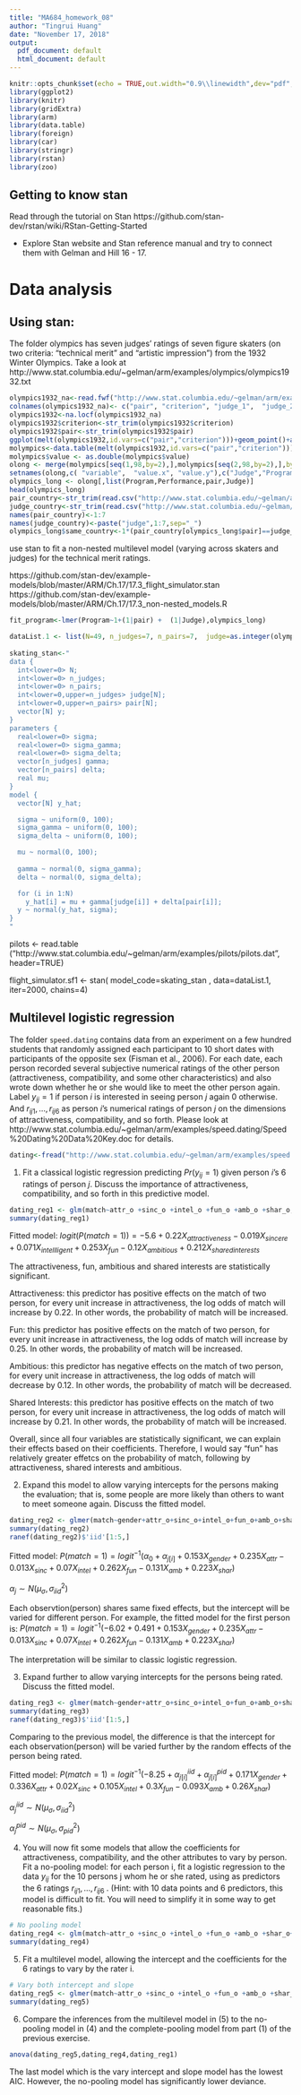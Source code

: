 ```yaml
---
title: "MA684_homework_08"
author: "Tingrui Huang"
date: "November 17, 2018"
output:
  pdf_document: default
  html_document: default
---
```


```r
knitr::opts_chunk$set(echo = TRUE,out.width="0.9\\linewidth",dev="pdf",fig.align  = 'center')
library(ggplot2)
library(knitr)
library(gridExtra)
library(arm)
library(data.table)
library(foreign)
library(car)
library(stringr)
library(rstan)
library(zoo)

```


## Getting to know stan
Read through the tutorial on Stan
https://github.com/stan-dev/rstan/wiki/RStan-Getting-Started

* Explore Stan website and Stan reference manual and try to connect them with 
Gelman and Hill 16 - 17.


# Data analysis 

## Using stan:

The folder olympics has seven judges' ratings of seven figure skaters (on two criteria: "technical merit" and "artistic impression") from the 1932 Winter Olympics. Take a look at 
http://www.stat.columbia.edu/~gelman/arm/examples/olympics/olympics1932.txt

```r
olympics1932_na<-read.fwf("http://www.stat.columbia.edu/~gelman/arm/examples/olympics/olympics1932.txt",widths=c(2,14,9,9,9,9,9,9,9),skip=21,header = FALSE)
colnames(olympics1932_na)<- c("pair", "criterion", "judge_1",  "judge_2",  "judge_3",  "judge_4",  "judge_5" , "judge_6",  "judge_7")
olympics1932<-na.locf(olympics1932_na)
olympics1932$criterion<-str_trim(olympics1932$criterion)
olympics1932$pair<-str_trim(olympics1932$pair)
ggplot(melt(olympics1932,id.vars=c("pair","criterion")))+geom_point()+aes(x=pair,y=value,group=variable,color=variable)+geom_line()+facet_grid(.~criterion)
molympics<-data.table(melt(olympics1932,id.vars=c("pair","criterion")))
molympics$value <- as.double(molympics$value)
olong <- merge(molympics[seq(1,98,by=2),],molympics[seq(2,98,by=2),],by=c("pair", "variable" ))
setnames(olong,c( "variable",  "value.x", "value.y"),c("Judge","Program","Performance"))
olympics_long <- olong[,list(Program,Performance,pair,Judge)]
head(olympics_long)
pair_country<-str_trim(read.csv("http://www.stat.columbia.edu/~gelman/arm/examples/olympics/olympics1932.txt",skip=3,nrows = 7,header=FALSE,stringsAsFactors=FALSE)$V3)
judge_country<-str_trim(read.csv("http://www.stat.columbia.edu/~gelman/arm/examples/olympics/olympics1932.txt",skip=12,nrows = 7,header=FALSE,stringsAsFactors=FALSE)$V2)
names(pair_country)<-1:7
names(judge_country)<-paste("judge",1:7,sep="_")
olympics_long$same_country<-1*(pair_country[olympics_long$pair]==judge_country[olympics_long$Judge])
```

use stan to fit a non-nested multilevel model (varying across skaters and judges) for the technical merit ratings.

\begin{eqnarray}
y_i &\sim& N(\mu+\gamma_{j[i]}+\delta_{k[i]},\sigma^2_y),\mbox{ for } i=1,\dots, n\\
\gamma_{j} &\sim& N(0,\sigma^2_{\gamma}) j=1,\dots, 7\\
\delta_{k} &\sim& N(0,\sigma^2_{\delta}) k=1,\dots, 7
\end{eqnarray}

https://github.com/stan-dev/example-models/blob/master/ARM/Ch.17/17.3_flight_simulator.stan
https://github.com/stan-dev/example-models/blob/master/ARM/Ch.17/17.3_non-nested_models.R
```r
fit_program<-lmer(Program~1+(1|pair) +  (1|Judge),olympics_long)
```

```r
dataList.1 <- list(N=49, n_judges=7, n_pairs=7,  judge=as.integer(olympics_long$Judge), pair=as.integer(olympics_long$pair), y=olympics_long$Program)
                   
skating_stan<-"
data {
  int<lower=0> N;
  int<lower=0> n_judges;
  int<lower=0> n_pairs;
  int<lower=0,upper=n_judges> judge[N];
  int<lower=0,upper=n_pairs> pair[N];
  vector[N] y;
}
parameters {
  real<lower=0> sigma;
  real<lower=0> sigma_gamma;
  real<lower=0> sigma_delta;
  vector[n_judges] gamma;
  vector[n_pairs] delta;
  real mu;
}
model {
  vector[N] y_hat;

  sigma ~ uniform(0, 100);
  sigma_gamma ~ uniform(0, 100);
  sigma_delta ~ uniform(0, 100);

  mu ~ normal(0, 100);
  
  gamma ~ normal(0, sigma_gamma);
  delta ~ normal(0, sigma_delta);

  for (i in 1:N)
    y_hat[i] = mu + gamma[judge[i]] + delta[pair[i]];
  y ~ normal(y_hat, sigma);
}
"
```

pilots <- read.table ("http://www.stat.columbia.edu/~gelman/arm/examples/pilots/pilots.dat", header=TRUE)

flight_simulator.sf1 <- stan(   model_code=skating_stan
, data=dataList.1, iter=2000, chains=4)


##  Multilevel logistic regression 

The folder `speed.dating` contains data from an experiment on a few hundred students that randomly assigned each participant to 10 short dates with participants of the opposite sex (Fisman et al., 2006). For each date, each person recorded several subjective numerical ratings of the other person (attractiveness, compatibility, and some other characteristics) and also wrote down whether he or she would like to meet the other person again. Label $y_{ij} = 1$ if person $i$ is interested in seeing person $j$ again $0$ otherwise.
And $r_{ij1},\dots, r_{ij6}$ as person $i$'s numerical ratings of person $j$ on the dimensions of attractiveness, compatibility, and so forth.
Please look at 
http://www.stat.columbia.edu/~gelman/arm/examples/speed.dating/Speed%20Dating%20Data%20Key.doc
for details.

```r
dating<-fread("http://www.stat.columbia.edu/~gelman/arm/examples/speed.dating/Speed%20Dating%20Data.csv")
```

1. Fit a classical logistic regression predicting $Pr(y_{ij} = 1)$ given person $i$'s 6 ratings of person $j$. Discuss the importance of attractiveness, compatibility, and so forth in this predictive model.

```r
dating_reg1 <- glm(match~attr_o +sinc_o +intel_o +fun_o +amb_o +shar_o,data=dating,family=binomial)
summary(dating_reg1)
```
\color{blue}
Fitted model: $logit(P(match=1))=-5.6+0.22X_{attractiveness}-0.019X_{sincere}+0.071X_{intellligent}+0.253X_{fun}-0.12X_{ambitious}+0.212X_{sharedinterests}$

The attractiveness, fun, ambitious and shared interests are statistically significant.

Attractiveness: this predictor has positive effects on the match of two person, for every unit increase in attractiveness, the log odds of match will increase by 0.22. In other words, the probability of match will be increased.

Fun: this predictor has positive effects on the match of two person, for every unit increase in attractiveness, the log odds of match will increase by 0.25. In other words, the probability of match will be increased.

Ambitious: this predictor has negative effects on the match of two person, for every unit increase in attractiveness, the log odds of match will decrease by 0.12. In other words, the probability of match will be decreased.

Shared Interests: this predictor has positive effects on the match of two person, for every unit increase in attractiveness, the log odds of match will increase by 0.21. In other words, the probability of match will be increased.

Overall, since all four variables are statistically significant, we can explain their effects based on their coefficients. Therefore, I would say "fun" has relatively greater effetcs on the probability of match, following by attractiveness, shared interests and ambitious.
\color{black}

2. Expand this model to allow varying intercepts for the persons making the evaluation; that is, some people are more likely than others to want to meet someone again. Discuss the fitted model.
```r
dating_reg2 <- glmer(match~gender+attr_o+sinc_o+intel_o+fun_o+amb_o+shar_o+(1|iid), data=dating, family=binomial)
summary(dating_reg2)
ranef(dating_reg2)$'iid'[1:5,]
```
\color{blue}
Fitted model: $P(match=1)=logit^{-1}(\alpha_0+\alpha_{j[i]}+0.153X_{gender}+0.235X_{attr}-0.013X_{sinc}+0.07X_{intel}+0.262X_{fun}-0.131X_{amb}+0.223X_{shar})$

$\alpha_{j} \sim N(\mu_{\sigma},\sigma^{2}_{iid})$

Each observtion(person) shares same fixed effects, but the intercept will be varied for different person. For example, the fitted model for the first person is:
$P(match=1)=logit^{-1}(-6.02+0.491+0.153X_{gender}+0.235X_{attr}-0.013X_{sinc}+0.07X_{intel}+0.262X_{fun}-0.131X_{amb}+0.223X_{shar})$

The interpretation will be similar to classic logistic regression. 
\color{black}

3. Expand further to allow varying intercepts for the persons being rated. Discuss the fitted model.
```r
dating_reg3 <- glmer(match~gender+attr_o+sinc_o+intel_o+fun_o+amb_o+shar_o+(1|iid)+(1|pid), data=dating, family=binomial)
summary(dating_reg3)
ranef(dating_reg3)$'iid'[1:5,]
```
\color{blue}
Comparing to the previous model, the difference is that the intercept for each observation(person) will be varied further by the random effects of the person being rated.

Fitted model: $P(match=1)=logit^{-1}(-8.25+\alpha^{iid}_{j[i]}+\alpha^{pid}_{j[i]}+0.171X_{gender}+0.336X_{attr}+0.02X_{sinc}+0.105X_{intel}+0.3X_{fun}-0.093X_{amb}+0.26X_{shar})$

$\alpha^{iid}_{j} \sim N(\mu_{\sigma},\sigma^{2}_{iid})$

$\alpha^{pid}_{j} \sim N(\mu_{\sigma},\sigma^{2}_{pid})$

\color{black}

4. You will now fit some models that allow the coefficients for attractiveness, compatibility, and the other attributes to vary by person. Fit a no-pooling model: for each person i, fit a logistic regression to the data $y_{ij}$ for the 10 persons j whom he or she rated, using as predictors the 6 ratings $r_{ij1},\dots,r_{ij6}$ . (Hint: with 10 data points and 6 predictors, this model is difficult to fit. You will need to simplify it in some way to get reasonable fits.)
```r
# No pooling model
dating_reg4 <- glm(match~attr_o +sinc_o +intel_o +fun_o +amb_o +shar_o+factor(iid)-1,data=dating,family = binomial)
summary(dating_reg4)
```

5. Fit a multilevel model, allowing the intercept and the coefficients for the 6 ratings to vary by the rater i.
```r
# Vary both intercept and slope
dating_reg5 <- glmer(match~attr_o +sinc_o +intel_o +fun_o +amb_o +shar_o+(1+attr_o|iid)+ (1+sinc_o|iid)+ (1+intel_o|iid)+ (1+fun_o|iid)+(1+amb_o|iid),data=dating,family=binomial)
summary(dating_reg5)
```

6. Compare the inferences from the multilevel model in (5) to the no-pooling model in (4) and the complete-pooling model from part (1) of the previous exercise.
```r
anova(dating_reg5,dating_reg4,dating_reg1)
```
\color{blue}
The last model which is the vary intercept and slope model has the lowest AIC. However, the no-pooling model has significantly lower deviance.
\color{black}
